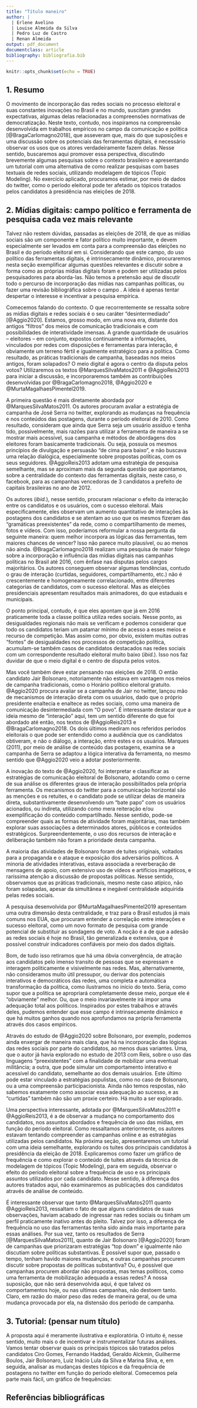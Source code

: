 ```yaml
---
title: "Título maneiro"
author: |
  | Erlene Avelino 
  | Louise Almeida da Silva
  | Pedro Luz de Castro
  | Renan Almeida
output: pdf_document
documentclass: article
bibliography: bibliografia.bib
---
```


```r
knitr::opts_chunk$set(echo = TRUE)
```


## 1. Resumo

O movimento de incorporação das redes sociais no processo eleitoral e suas constantes inovações no Brasil e no mundo, suscitam grandes expectativas, algumas delas relacionadas a compreensões normativas de democratização. Neste texto, contudo, nos inspiramos na compreensão desenvolvida em trabalhos empíricos no campo da comunicação e política [@BragaCarlomagno2018], que asseveram que, mais do que suposições e uma discussão sobre os potenciais das ferramentas digitais, é necessário observar os usos que os atores verdadeiramente fazem delas. Nesse sentido, buscaremos aqui promover essa perspectiva, discutindo brevemente algumas pesquisas sobre o contexto brasileiro e apresentando um tutorial com uma alternativa de como realizar pesquisas com bases textuais de redes sociais, utilizando modelagem de tópicos (Topic Modeling). No exercício aplicado, procuramos estimar, por meio de dados do twitter, como o período eleitoral pode ter afetado os tópicos tratados pelos candidatos à presidência nas eleições de 2018.

## 2. Mídias digitais: campo político e ferramenta de pesquisa cada vez mais relevante

Talvez não restem dúvidas, passadas as eleições de 2018, de que as mídias sociais são um componente e fator político muito importante, e devem especialmente ser levados em conta para a compreensão das eleições no Brasil e do período eleitoral em si. Considerando que este campo, do uso político das ferramentas digitais, é intrinsecamente dinâmico, procuraremos nesta seção exemplificar algumas questões relevantes e discutir sobre a forma como as próprias mídias digitais foram e podem ser utilizadas pelos pesquisadores para aborda-las. Não temos a pretensão aqui de discutir todo o percurso de incorporação das mídias nas campanhas políticas, ou fazer uma revisão bibliográfica sobre o campo . A ideia é apenas tentar despertar o interesse e incentivar a pesquisa empírica. 
  
Comecemos falando do contexto. O que recorrentemente se ressalta sobre as mídias digitais e redes sociais é o seu caráter “desintermediado” [@Aggio2020]. Estamos, grosso modo, em uma nova era, distante dos antigos “filtros” dos meios de comunicação tradicionais e com possibilidades de interatividade imensas. A grande quantidade de usuários – eleitores – em conjunto, expostos continuamente a informações, vinculados por redes com disposições e ferramentas para interação, é obviamente um terreno fértil e igualmente estratégico para a política. Como resultado, as práticas tradicionais de campanha, baseadas nos meios antigos, foram solapados? O meio digital é agora o centro da disputa pelos votos? Utilizaremos os textos @MarquesSilvaMatos2011 e @AggioReis2013 para iniciar a discussão, e incorporaremos também as contribuições desenvolvidas por @BragaCarlomagno2018, @Aggio2020 e @MurtaMagalhaesPimentel2019.
  
A primeira questão é mais diretamente abordada por @MarquesSilvaMatos2011. Os autores procuram avaliar a estratégia de campanha de José Serra no twitter, explorando as mudanças na frequência e nos conteúdos das postagens, durante o período eleitoral de 2010. Como resultado, consideram que ainda que Serra seja um usuário assíduo e tenha tido, possivelmente, mais razões para utilizar a ferramenta de maneira a se mostrar mais acessível, sua campanha e métodos de abordagens dos eleitores foram basicamente tradicionais. Ou seja, possuía os mesmos princípios de divulgação e persuasão “de cima para baixo”, e não buscava uma relação dialógica, especialmente sobre propostas políticas, com os seus seguidores. @AggioReis2013 adotam uma estratégia de pesquisa semelhante, mas se aproximam mais da segunda questão que apontamos, sobre a centralidade do contexto das ferramentas digitais, neste caso, o facebook, para as campanhas vencedoras de 3 candidatos a prefeito de capitais brasileiras no ano de 2012.
  
Os autores (*ibid.*), nesse sentido, procuram relacionar o efeito da interação entre os candidatos e os usuários, com o sucesso eleitoral. Mais especificamente, eles observam um aumento quantitativo de interações às postagens dos candidatos e se atentam ao uso que os mesmos fizeram das “gramáticas preexistentes” da rede, como o compartilhamento de memes, fotos e vídeos. Com isso, poderíamos reformular a nossa pergunta da seguinte maneira: quem melhor incorpora as lógicas das ferramentas, tem maiores chances de vencer? Isso não parece muito plausível, ou ao menos não ainda. @BragaCarlomagno2018 realizam uma pesquisa de maior folego sobre a incorporação e influência das mídias digitais nas campanhas políticas no Brasil até 2016, com ênfase nas disputas pelos cargos majoritários. Os autores conseguem observar algumas tendências, contudo o grau de interação (curtidas, seguidores, compartilhamento, etc.) não é crescentemente e homogeneamente correlacionado, entre diferentes categorias de candidatos, com o sucesso eleitoral. Mas as eleições presidenciais apresentam resultados mais animadores, do que estaduais e municipais. 

O ponto principal, contudo, é que eles apontam que já em 2016 praticamente toda a classe política utiliza redes sociais. Nesse ponto, as desigualdades regionais não mais se verificam e podemos considerar que todo os candidatos teriam um patamar mínimo de acesso a esses meios e recurso de competição. Mas assim como, por obvio, existem muitas outras “fontes” de desigualdades nos processos de competição política, acumulam-se também casos de candidatos destacados nas redes sociais com um correspondente resultado eleitoral muito baixo (*ibid.*). Isso nos faz duvidar de que o meio digital é o centro de disputa pelos votos.
  
Mas você também deve estar pensando nas eleições de 2018. O então candidato Jair Bolsonaro, notoriamente não estava em vantagem nos meios de campanha tradicionais, como o Horário político eleitoral gratuito. @Aggio2020 procura avaliar se a campanha de Jair no twitter, lançou mão de mecanismos de interação direta com os usuários, dado que o próprio presidente enaltecia e enaltece as redes sociais, como uma maneira de comunicação desintermediada com “O povo”. É interessante destacar que a ideia mesmo de “interação” aqui, tem um sentido diferente do que foi abordado até então, nos textos de @AggioReis2013 e @BragaCarlomagno2018. Os dois últimos mediram nos referidos períodos eleitorais o que pode ser entendido como a audiência que os candidatos obtiveram, e não o diálogo, a interação, entre estes e os usuários. Marques (2011), por meio de análise de conteúdo das postagens, examina se a campanha de Serra se adaptou a lógica interativa da ferramenta, no mesmo sentido que @Aggio2020 veio a adotar posteriormente. 
  
A inovação do texto de @Aggio2020, foi interpretar e classificar as estratégias de comunicação eleitoral de Bolsonaro, adotando como o cerne de sua análise os diferentes graus de interação possibilitados pela própria ferramenta. Os mecanismos do twitter para a comunicação horizontal são as menções e os retuites, e o candidato pode se utilizar delas de maneira direta, substantivamente desenvolvendo um “bate papo” com os usuários acionados, ou indireta, utilizando como mera reiteração e/ou exemplificação do conteúdo compartilhado. Nesse sentido, pode-se compreender quais as formas de atividade foram majoritárias, mas também explorar suas associações a determinados atores, públicos e conteúdos estratégicos. Surpreendentemente, o uso dos recursos de interação e deliberação também não foram a prioridade desta campanha. 
  
A maioria das atividades de Bolsonaro foram de tuites originais, voltados para a propaganda e o ataque e exposição dos adversários políticos. A minoria de atividades interativas, estava associada a reverberação de mensagens de apoio, com extensivo uso de vídeos e artifícios imagéticos, e raríssima atenção a discussão de propostas políticas. Nesse sentido, observamos que as práticas tradicionais, mesmo neste caso atípico, não foram solapadas, apesar da simultânea e inegável centralidade adquirida pelas redes sociais. 
   
A pesquisa desenvolvida por @MurtaMagalhaesPimentel2019 apresentam uma outra dimensão desta centralidade, e traz para o Brasil estudos já mais comuns nos EUA, que procuram entender a correlação entre interações e sucesso eleitoral, como um novo formato de pesquisa com grande potencial de substituir as sondagens de voto. A noção é a de que a adesão as redes sociais é hoje no Brasil, tão generalizada e extensiva, que é possível construir indicadores confiáveis por meio dos dados digitais. 
   
Bom, de tudo isso retiramos que há uma óbvia convergência, de atração aos candidatos pelo imenso transito de pessoas que se expressam e interagem politicamente e visivelmente nas redes. Mas, alternativamente, não consideramos muito útil pressupor, ou derivar dos potenciais interativos e democráticos das redes, uma completa e automática transformação da política, como ilustramos no início do texto. Seria, como supor que a política se apropriará completamente desse meio, porque ele é “obviamente” melhor. Ou, que o meio invariavelmente irá impor uma adequação total aos políticos. Inspirados por estes trabalhos e através deles, pudemos entender que esse campo é intrinsecamente dinâmico e que há muitos ganhos quando nos aprofundamos na própria ferramenta através dos casos empíricos.
  
Através do estudo de @Aggio2020 sobre Bolsonaro, por exemplo, podemos ainda enxergar de maneira mais clara, que há na incorporação das lógicas das redes sociais por parte do candidatos, ao menos duas variantes. Uma, que o autor já havia explorado no estudo de 2013 com Reis, sobre o uso das linguagens “preexistentes” com a finalidade de mobilizar uma eventual militância; a outra, que pode simular um comportamento interativo e acessível do candidato, semelhante ao dos demais usuários. Este último pode estar vinculado a estratégias populistas, como no caso de Bolsonaro, ou a uma compreensão participacionista. Ainda não temos respostas, não sabemos exatamente como associar essa adequação ao sucesso, e as “curtidas” também não são um proxie certeiro. Há muito a ser explorado.
  
Uma perspectiva interessante, adotada por @MarquesSilvaMatos2011 e @AggioReis2013, é a de observar a mudança no comportamento dos candidatos, nos assuntos abordados e frequência de uso das mídias, em função do período eleitoral. Como ressaltamos anteriormente, os autores estavam tentando compreender as campanhas online e as estratégias utilizadas pelos candidatos. Na próxima seção, apresentaremos um tutorial com uma ideia semelhante, explorando os tuites dos principais candidatos à presidência da eleição de 2018. Explicaremos como fazer um gráfico de frequência e como explorar o conteúdo de tuites através da técnica de modelagem de tópicos (Topic Modeling), para em seguida, observar o efeito do período eleitoral sobre a frequência de uso e os principais assuntos utilizados por cada candidato. Nesse sentido, à diferença dos autores tratados aqui, não examinaremos as publicações dos candidatos através de análise de conteúdo.
  
É interessante observar que tanto @MarquesSilvaMatos2011 quanto @AggioReis2013, ressaltam o fato de que alguns candidatos de suas observações, haviam acabado de ingressar nas redes sociais ou tinham um perfil praticamente inativo antes do pleito. Talvez por isso, a diferença de frequência no uso das ferramentas tenha sido ainda mais importante para essas análises. Por sua vez, tanto os resultados de Serra [@MarquesSilvaMatos2011], quanto de Jair Bolsonaro [@Aggio2020] foram de campanhas que priorizaram estratégias “top down” e igualmente não discutiam sobre políticas substantivas. É possível supor que, passado o tempo, tenham havido maiores mudanças, e outras campanhas procurem discutir sobre propostas de políticas substantiva? Ou, é possível que campanhas procurem abordar não propostas, mas temas políticos, como uma ferramenta de mobilização adequada a essas redes? A nossa suposição, que não será desenvolvida aqui, é que talvez os comportamentos hoje, ou nas ultimas campanhas, não destoem tanto. Claro, em razão do maior peso das redes de maneira geral, ou de uma mudança provocada por ela, na distensão dos período de campanha. 

## 3. Tutorial: (pensar num título)

A proposta aqui é meramente ilustrativa e exploratória. O intuito é, nesse sentido, muito mais o de incentivar e instrumentalizar futuras análises. Vamos tentar observar quais os principais tópicos são tratados pelos candidatos Ciro Gomes, Fernando Haddad, Geraldo Alckmin, Guilherme Boulos, Jair Bolsonaro, Luiz Inácio Lula da Silva e Marina Silva, e, em seguida, analisar as mudanças destes tópicos e da frequência de postagens no twitter em função do período eleitoral.
 Comecemos pela parte mais fácil, um gráfico de frequências:
 
## Referências bibliográficas
